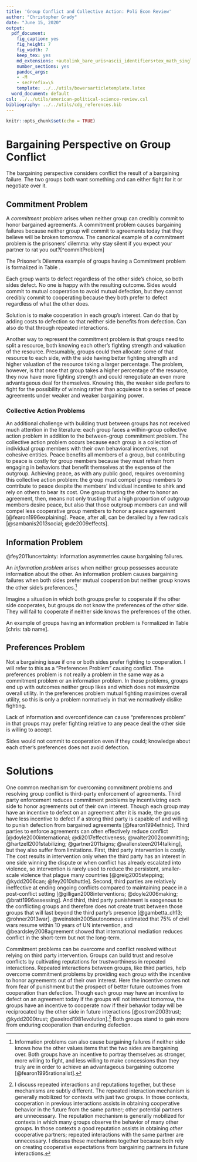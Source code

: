 ```yaml
---
title: 'Group Conflict and Collective Action: Poli Econ Review'
author: "Christopher Grady"
date: "June 15, 2020"
output:
  pdf_document:
    fig_caption: yes
    fig_height: 7
    fig_width: 7
    keep_tex: yes
    md_extensions: +autolink_bare_uris+ascii_identifiers+tex_math_single_backslash
    number_sections: yes
    pandoc_args:
    - -M
    - secPrefix=\S
    template: ../../utils/bowersarticletemplate.latex
  word_document: default
csl: ../../utils/american-political-science-review.csl
bibliography: ../../utils/cdg_references.bib
---
```


```r
knitr::opts_chunk$set(echo = TRUE)
```

# Bargaining Perspective on Group Conflict

The bargaining perspective considers conflict the result of a bargaining failure.  The two groups both want something and can either fight for it or negotiate over it.  

## Commitment Problem

A _commitment problem_ arises when neither group can credibly commit to honor bargained agreements.  A commitment problem causes bargaining failures because neither group will commit to agreements today that they believe will be broken tomorrow.  The canonical example of a commitment problem is the prisoners' dilemma: why stay silent if you expect your partner to rat you out?[^commitProblem]

[^commitProb]: A commitment problem can occur for many reasons.  It often surfaces due to the potential for bargaining power to shift after an agreement.  If bargaining power shifts after an agreement, one side will have an incentive to renege on that agreement to achieve a better outcome.  

The Prisoner's Dilemma example of groups having a Commitment problem is formalized in Table \ref{tab:comProb}.

\begin{table}[h!]
\begin{center}
\setlength{\extrarowheight}{2pt}
\begin{tabular}{cc|c|c|}
    & \multicolumn{1}{c}{} & \multicolumn{2}{c}{Player $2$}\\
    & \multicolumn{1}{c}{} & \multicolumn{1}{c}{$Cooperate$}  & \multicolumn{1}{c}{$Defect$} \\\cline{3-4}
    \multirow{2}*{Player $1$}  & $Cooperate$ & $(2,2)$ & $(0,3)$ \\\cline{3-4}
      & $Defect$ & $(3,0)$ & $(1,1)$ \\\cline{3-4}
\end{tabular}
\caption{\label{tab:comProb}\textbf{Example of Commitment Problem.} Numbers represent payoffs to players.  The first number in each cell represents Player 1's payoffs, the second number represents Player 2's payoffs.  Player's want the highest payoff.}
\end{center}
\end{table}

Each group wants to defect regardless of the other side's choice, so both sides defect.  No one is happy with the resulting outcome.  Sides would commit to mutual cooperation to avoid mutual defection, but they cannot credibly commit to cooperating because they both prefer to defect regardless of what the other does.

Solution is to make cooperation in each group's interest.  Can do that by adding costs to defection so that neither side benefits from defection.  Can also do that through repeated interactions.

Another way to represent the commitment problem is that groups need to split a resource, both knowing each other's fighting strength and valuation of the resource.  Presumably, groups could then allocate some of that resource to each side, with the side having better fighting strength and higher valuation of the resource taking a larger percentage.  The problem, however, is that once that group takes a higher percentage of the resource, they now have more fighting strength and could renegotiate an even more advantageous<!--prosperous/lucrative--> deal for themselves.  Knowing this, the weaker side prefers to fight for the possibility of winning rather than acquiesce to a series of peace agreements under weaker and weaker bargaining power.

### Collective Action Problems

<!--5 - Challenge not yet identified for building trust between groups: there is a within-group Collective action problem in addition to a between-group commitment problem.  Groups made of individuals.  What does it mean to trust a group?  It means trusting that sufficient number of group members will cooperate and that they can and will compel other group members who do not want to cooperate.  Sambanis: “peace can be derailed by a few radicals.” Beyond most members of a group signaling a commitment to peace, they must also signal a willingness and capacity to punish ingroup members who do not contribute to peace.  -->

An additional challenge with building trust between groups has not received much attention in the literature: each group faces a within-group collective action problem in addition to the between-group commitment problem.  The collective action problem occurs because each group is a collection of individual group members with their own behavioral incentives, not cohesive entities.  Peace benefits all members of a group, but contributing to peace is costly for group members because they must refrain from engaging in behaviors that benefit themselves at the expense of the outgroup.  Achieving peace, as with any public good, requires overcoming this collective action problem: the group must compel group members to contribute to peace despite the members' individual incentive to shirk and rely on others to bear its cost.  <!--What does it mean for a group to trust another group?-->One group trusting the other to honor an agreement, then, means not only trusting that a high proportion of outgroup members desire peace, but also that those outgroup members can and will compel less cooperative group members to honor a peace agreement [@fearon1996explaining].  Peace, after all, can be derailed by a few radicals [@sambanis2013social; @de2009effects].
<!--chris: do I need to say something about third party actors being unable to solve group's internal collective action problem? -->


## Information Problem

@fey2011uncertainty: information asymmetries cause bargaining failures.

An _information problem_ arises when neither group possesses accurate information about the other.   An information problem causes bargaining failures when both sides prefer mutual cooperation but neither group knows the other side's preferences.[^infoProblem]

[^infoProblem]: Information problems can also cause bargaining failures if neither side knows how the other values items that the two sides are bargaining over.  Both groups have an incentive to portray themselves as stronger, more willing to fight, and less willing to make concessions than they truly are in order to achieve an advantageous bargaining outcome [@fearon1995rationalist].

Imagine a situation in which both groups prefer to cooperate if the other side cooperates, but groups do not know the preferences of the other side.  They will fail to cooperate if neither side knows the preferences of the other.

An example of groups having an information problem is Formalized in Table [chris: tab name].

<!--chris: need to make two subtables?  Situation where you want to cooperate, situation where you dont want to cooperate.-->

\begin{table}[h!]
\begin{center}
\setlength{\extrarowheight}{2pt}
\begin{subtable}{0.48\linewidth}
\caption{\label{tab:info_a}\textbf{World A} \\Both sides prefer to cooperate if the other side cooperates but defect if the other side defects.}
\begin{tabular}{cc|c|c|}
    & \multicolumn{1}{c}{} & \multicolumn{2}{c}{Player $2$}\\
    & \multicolumn{1}{c}{} & \multicolumn{1}{c}{$Cooperate$}  & \multicolumn{1}{c}{$Defect$} \\\cline{3-4}
    \multirow{2}*{Player $1$}  & $Cooperate$ & $(4,4)$ & $(0,3)$ \\\cline{3-4}
      & $Defect$ & $(3,0)$ & $(1,1)$ \\\cline{3-4}
\end{tabular}
\end{subtable}%
\hfill
\begin{subtable}{0.48\linewidth}
\caption{\label{tab:info_b}\textbf{World B} \\Player 1 prefers mutual cooperation, but Player 2 prefers to defect regardless of Player 1's Behavior.}
\begin{tabular}{cc|c|c|}
    & \multicolumn{1}{c}{} & \multicolumn{2}{c}{Player $2$}\\
    & \multicolumn{1}{c}{} & \multicolumn{1}{c}{$Cooperate$}  & \multicolumn{1}{c}{$Defect$} \\\cline{3-4}
    \multirow{2}*{Player $1$}  & $Cooperate$ & $(4,2)$ & $(0,3)$ \\\cline{3-4}
      & $Defect$ & $(3,0)$ & $(1,1)$ \\\cline{3-4}
\end{tabular}
\end{subtable}
\caption{\label{tab:infoProb}\textbf{Example of Information Problem.} Numbers represent payoffs to players.  The first number in each cell represents Player 1's payoffs, the second number represents Player 2's payoffs.  Player's want the highest payoff.}
\end{center}
\end{table}






## Preferences Problem

Not a bargaining issue if one or both sides prefer fighting to cooperation.  I will refer to this as a "Preferences Problem" causing conflict.  The preferences problem is not really a problem in the same way as a commitment problem or an information problem.  In those problems, groups end up with outcomes neither group likes and which does not maximize overall utility.  In the preferences problem mutual fighting maximizes overall utility, so this is only a problem normatively in that we normatively dislike fighting.

Lack of information and overconfidence can cause "preferences problem" in that groups may prefer fighting relative to any peace deal the other side is willing to accept.

\begin{table}[h!]
\begin{center}
\setlength{\extrarowheight}{2pt}
\begin{tabular}{cc|c|c|}
    & \multicolumn{1}{c}{} & \multicolumn{2}{c}{Player $2$}\\
    & \multicolumn{1}{c}{} & \multicolumn{1}{c}{$Cooperate$}  & \multicolumn{1}{c}{$Defect$} \\\cline{3-4}
    \multirow{2}*{Player $1$}  & $Cooperate$ & $(1,1)$ & $(0,3)$ \\\cline{3-4}
      & $Defect$ & $(3,0)$ & $(2,2)$ \\\cline{3-4}
\end{tabular}
\caption{\label{tab:prefProb}\textbf{Example of Preferences Problem.} Numbers represent payoffs to players.  The first number in each cell represents Player 1's payoffs, the second number represents Player 2's payoffs.  Player's want the highest payoff.}
\end{center}
\end{table}

Sides would not commit to cooperation even if they could; knowledge about each other's preferences does not avoid defection.


# Solutions

<!--2 – Comm/trust problems between groups usually solved by 3rd parties or reputations/repeated interactions. Explain how these things solve problem.  -->

One common mechanism for overcoming commitment problems and resolving group conflict is third-party enforcement of agreements.  Third party enforcement reduces commitment problems by incentivizing each side to honor agreements out of their own interest.  Though each group may have an incentive to defect on an agreement after it is made, the groups have less incentive to defect if a strong third party is capable of and willing to punish defection from bargained agreements [@fearon1994ethnic].  Third parties to enforce agreements can often effectively reduce conflict [@doyle2000international; @di2017effectiveness; @walter2002committing; @hartzell2001stabilizing; @gartner2011signs; @wallensteen2014talking], but they also suffer from limitations. First, third party intervention is costly.  The cost results in intervention only when the third party has an interest in one side winning the dispute or when conflict has already escalated into violence, so intervention is rarely used to reduce the persistent, smaller-scale violence that plague many countries [@greig2005stepping; @kydd2006can; @fey2010shuttle].  Second, third parties are relatively ineffective at ending ongoing conflicts compared to maintaining peace in a post-conflict setting [@gilligan2008interventions; @doyle2006making; @bratt1996assessing].  And third, third party punishment is exogenous to the conflicting groups and therefore does not create trust between those groups that will last beyond the third party's presence [@gambetta_ch13; @rohner2013war].  @weinstein2005autonomous estimated that 75% of civil wars resume within 10 years of UN intervention, and @beardsley2008agreement showed that international mediation reduces conflict in the short-term but not the long-term.

<!--3 – many ways, other than 3rd parties, to build trust between groups.  reputation/repeated interactions.-->

Commitment problems can be overcome and conflict resolved without relying on third party intervention.  Groups can build trust and resolve conflicts by cultivating reputations for trustworthiness in repeated interactions.  Repeated interactions between groups, like third parties, help overcome commitment problems by providing each group with the incentive to honor agreements out of their own interest.  Here the incentive comes not from fear of punishment but the prospect of better future outcomes from cooperation than defection.  Though each group may have an incentive to defect on an agreement today if the groups will not interact tomorrow, the groups have an incentive to cooperate now if their behavior today will be reciprocated by the other side in future interactions [@ostrom2003trust; @kydd2000trust; @axelrod1981evolution].[^reputation]  Both groups stand to gain more from enduring cooperation than enduring defection.

[^reputation]: I discuss repeated interactions and reputations together, but these mechanisms are subtly different.  The repeated interaction mechanism is generally mobilized for contexts with just two groups.  In those contexts, cooperation in previous interactions assists in obtaining cooperative behavior in the future from the same partner; other potential partners are unnecessary.  The reputation mechanism is generally mobilized for contexts in which many groups observe the behavior of many other groups.  In those contexts a good reputation assists in obtaining _other_ cooperative partners; repeated interactions with the same partner are unnecessary.  I discuss these mechanisms together because both rely on creating cooperative expectations from bargaining partners in future interactions.

